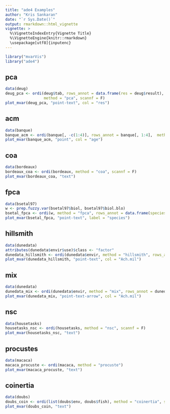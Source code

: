 ```yaml
---
title: "ade4 Examples"
author: "Kris Sankaran"
date: "`r Sys.Date()`"
output: rmarkdown::html_vignette
vignette: >
  %\VignetteIndexEntry{Vignette Title}
  %\VignetteEngine{knitr::rmarkdown}
  \usepackage[utf8]{inputenc}
---
```


```r
library("mvarVis")
library("ade4")
```

## pca

```r
data(deug)
deug_pca <- ordi(deug$tab, rows_annot = data.frame(res = deug$result),
                 method = "pca", scannf = F)
plot_mvar(deug_pca, "point-text", col = "res")
```

## acm

```r
data(banque)
banque_acm <- ordi(banque[, -c(1:4)], rows_annot = banque[, 1:4],  method = "acm", scannf = F)
plot_mvar(banque_acm, "point", col = "age")
```

## coa

```r
data(bordeaux)
bordeaux_coa <- ordi(bordeaux, method = "coa", scannf = F)
plot_mvar(bordeaux_coa, "text")
```

## fpca

```r
data(bsetal97)
w <- prep.fuzzy.var(bsetal97$biol, bsetal97$biol.blo)
bsetal_fpca <- ordi(w, method = "fpca", rows_annot = data.frame(species = bsetal97$species.names), scannf = F)
plot_mvar(bsetal_fpca, "point-text", label = "species")
```

## hillsmith

```r
data(dunedata)
attributes(dunedata$envir$use)$class <- "factor"
dunedata_hillsmith <- ordi(dunedata$envir, method = "hillsmith", rows_annot = dunedata$veg, scannf = F)
plot_mvar(dunedata_hillsmith, "point-text", col = "Ach.mil")
```

## mix

```r
data(dunedata)
dunedata_mix <- ordi(dunedata$envir, method = "mix", rows_annot = dunedata$veg, scannf = F)
plot_mvar(dunedata_mix, "point-text-arrow", col = "Ach.mil")
```

## nsc

```r
data(housetasks)
housetasks_nsc <- ordi(housetasks, method = "nsc", scannf = F)
plot_mvar(housetasks_nsc, "text")
```

## procustes

```r
data(macaca)
macaca_procuste <- ordi(macaca, method = "procuste")
plot_mvar(macaca_procuste, "text")
```

## coinertia

```r
data(doubs)
doubs_coin <- ordi(list(doubs$env, doubs$fish), method = "coinertia", scannf = F)
plot_mvar(doubs_coin, "text")
```
